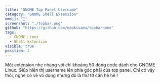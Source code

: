 ```yaml
---
title: "GNOME Top Panel Username"
category: "GNOME Shell Extension"
emoji: "📓"
screenshot: "./topbar.png"
github: "https://github.com/meokisama/topbarname"
tags:
  - GNOME Linux
  - Shell Extension
visible: true
position: 4
---
```


Một extension nhẹ nhàng với chỉ khoảng 50 dòng code dành cho GNOME Linux. Giúp hiển thị username lên phía góc phải của top panel. Chỉ có vậy thôi, nghe có vẻ vô dụng nhưng đó là thứ tớ cần hê hê !
